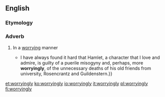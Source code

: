 ==English==

===Etymology===
{{suffix|worrying|ly|lang=en}}

===Adverb===
{{en-adv}}

# In a [[worrying]] manner
#* {{quote-journal|author=Simon Russell Beale|authorlink=Simon Russell Beale|title=Why Shakespeare always says something new: As the 450th anniversary of Shakespeare's birth approaches, the great Shakespearean actor Simon Russell Beale explains his secrets &#91;print version: The king and I&#93;|url=http://www.telegraph.co.uk/culture/theatre/william-shakespeare/10744778/Why-Shakespeare-always-says-something-new.html|work={{w|The Daily Telegraph}} (Review)|location=London|date=12 April 2014|page=R7|passage={{...}} I have always found it hard that Hamlet, a character that I love and admire, is guilty of a puerile misogyny and, perhaps, more '''worryingly''', of the unnecessary deaths of his old friends from university, Rosencrantz and Guildenstern.}}

[[et:worryingly]]
[[ko:worryingly]]
[[io:worryingly]]
[[it:worryingly]]
[[pl:worryingly]]
[[fi:worryingly]]